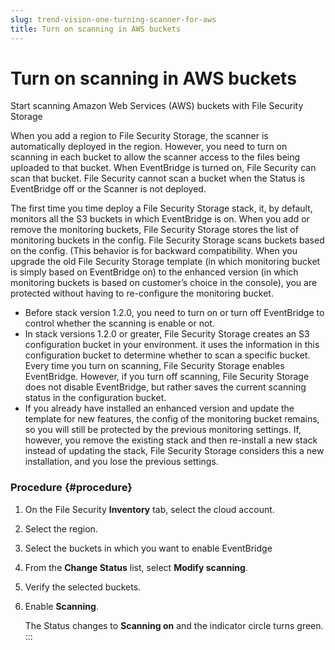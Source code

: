 ```yaml
---
slug: trend-vision-one-turning-scanner-for-aws
title: Turn on scanning in AWS buckets
---
```

# Turn on scanning in AWS buckets

Start scanning Amazon Web Services (AWS) buckets with File Security Storage

When you add a region to File Security Storage, the scanner is automatically deployed in the region. However, you need to turn on scanning in each bucket to allow the scanner access to the files being uploaded to that bucket. When EventBridge is turned on, File Security can scan that bucket. File Security cannot scan a bucket when the Status is EventBridge off or the Scanner is not deployed.

The first time you time deploy a File Security Storage stack, it, by default, monitors all the S3 buckets in which EventBridge is on. When you add or remove the monitoring buckets, File Security Storage stores the list of monitoring buckets in the config. File Security Storage scans buckets based on the config. (This behavior is for backward compatibility. When you upgrade the old File Security Storage template (in which monitoring bucket is simply based on EventBridge on) to the enhanced version (in which monitoring buckets is based on customer’s choice in the console), you are protected without having to re-configure the monitoring bucket.

- Before stack version 1.2.0, you need to turn on or turn off EventBridge to control whether the scanning is enable or not.
- In stack versions 1.2.0 or greater, File Security Storage creates an S3 configuration bucket in your environment. it uses the information in this configuration bucket to determine whether to scan a specific bucket. Every time you turn on scanning, File Security Storage enables EventBridge. However, if you turn off scanning, File Security Storage does not disable EventBridge, but rather saves the current scanning status in the configuration bucket.
- If you already have installed an enhanced version and update the template for new features, the config of the monitoring bucket remains, so you will still be protected by the previous monitoring settings. If, however, you remove the existing stack and then re-install a new stack instead of updating the stack, File Security Storage considers this a new installation, and you lose the previous settings.

### Procedure {#procedure}

1.  On the File Security **Inventory** tab, select the cloud account.

2.  Select the region.

3.  Select the buckets in which you want to enable EventBridge

4.  From the **Change Status** list, select **Modify scanning**.

5.  Verify the selected buckets.

6.  Enable **Scanning**.

    The Status changes to **Scanning on** and the indicator circle turns green.
:::
